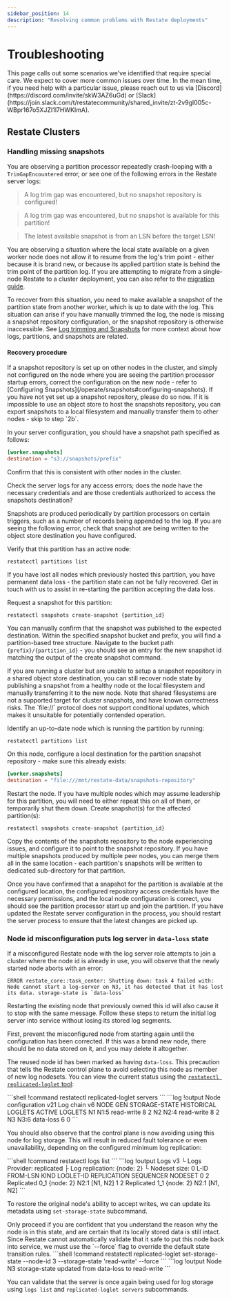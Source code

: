 ```yaml
---
sidebar_position: 14
description: "Resolving common problems with Restate deployments"
---
```



# Troubleshooting

<Admonition type="note" title="Work in progress">
    This page calls out some scenarios we've identified that require special care. We expect to cover more common issues over time. In the mean time, if you need help with a particular issue, please reach out to us via [Discord](https://discord.com/invite/skW3AZ6uGd) or [Slack](https://join.slack.com/t/restatecommunity/shared_invite/zt-2v9gl005c-WBpr167o5XJZI1l7HWKImA).
</Admonition>

## Restate Clusters

### Handling missing snapshots

You are observing a partition processor repeatedly crash-looping with a `TrimGapEncountered` error, or see one of the following errors in the Restate server logs:

> A log trim gap was encountered, but no snapshot repository is configured!

> A log trim gap was encountered, but no snapshot is available for this partition!

> The latest available snapshot is from an LSN before the target LSN!

You are observing a situation where the local state available on a given worker node does not allow it to resume from the log's trim point - either because it is brand new, or because its applied partition state is behind the trim point of the partition log. If you are attempting to migrate from a single-node Restate to a cluster deployment, you can also refer to the [migration guide](/guides/local-to-replicated).

To recover from this situation, you need to make available a snapshot of the partition state from another worker, which is up to date with the log. This situation can arise if you have manually trimmed the log, the node is missing a snapshot repository configuration, or the snapshot repository is otherwise inaccessible. See [Log trimming and Snapshots](/operate/data-backup#log-trimming-and-snapshots) for more context about how logs, partitions, and snapshots are related.

#### Recovery procedure

<Step stepLabel="1" title="Identify whether a snapshot repository is configured and accessible">
If a snapshot repository is set up on other nodes in the cluster, and simply not configured on the node where you are seeing the partition processor startup errors, correct the configuration on the new node - refer to [Configuring Snapshots](/operate/snapshots#configuring-snapshots). If you have not yet set up a snapshot repository, please do so now. If it is impossible to use an object store to host the snapshots repository, you can export snapshots to a local filesystem and manually transfer them to other nodes - skip to step `2b`.

In your server configuration, you should have a snapshot path specified as follows:

```toml
[worker.snapshots]
destination = "s3://snapshots/prefix"
```
Confirm that this is consistent with other nodes in the cluster.

Check the server logs for any access errors; does the node have the necessary credentials and are those credentials authorized to access the snapshots destination?
</Step>

<Step stepLabel="2" title="Publish a snapshot to the repository">
Snapshots are produced periodically by partition processors on certain triggers, such as a number of records being appended to the log. If you are seeing the following error, check that snapshot are being written to the object store destination you have configured.

Verify that this partition has an active node:

```shell
restatectl partitions list
```

If you have lost all nodes which previously hosted this partition, you have permanent data loss - the partition state can not be fully recovered. Get in touch with us to assist in re-starting the partition accepting the data loss.

Request a snapshot for this partition:

```shell
restatectl snapshots create-snapshot {partition_id}
```

You can manually confirm that the snapshot was published to the expected destination. Within the specified snapshot bucket and prefix, you will find a partition-based tree structure. Navigate to the bucket path `{prefix}/{partition_id}` - you should see an entry for the new snapshot id matching the output of the create snapshot command.
</Step>

<Step stepLabel="2b" title="Alternative: Manually transfer snapshot from another node">
If you are running a cluster but are unable to setup a snapshot repository in a shared object store destination, you can still recover node state by publishing a snapshot from a healthy node ot the local filesystem and manually transferring it to the new node.

<Admonition type="tip" title="Experimenting with snapshots without an object store">
    Note that shared filesystems are not a supported target for cluster snapshots, and have known correctness risks. The `file://` protocol does not support conditional updates, which makes it unsuitable for potentially contended operation.
</Admonition>

Identify an up-to-date node which is running the partition by running:

```shell
restatectl partitions list
```

On this node, configure a local destination for the partition snapshot repository - make sure this already exists:

```toml
[worker.snapshots]
destination = "file:///mnt/restate-data/snapshots-repository"
```

Restart the node. If you have multiple nodes which may assume leadership for this partition, you will need to either repeat this on all of them, or temporarily shut them down. Create snapshot(s) for the affected partition(s):

```shell
restatectl snapshots create-snapshot {partition_id}
```

Copy the contents of the snapshots repository to the node experiencing issues, and configure it to point to the snapshot repository. If you have multiple snapshots produced by multiple peer nodes, you can merge them all in the same location - each partition's snapshots will be written to dedicated sub-directory for that partition.
</Step>

<Step stepLabel="3" title="Confirm that the affected node starts up and bootstraps its partition store from a snapshot">
Once you have confirmed that a snapshot for the partition is available at the configured location, the configured repository access credentials have the necessary permissions, and the local node configuration is correct, you should see the partition processor start up and join the partition. If you have updated the Restate server configuration in the process, you should restart the server process to ensure that the latest changes are picked up.
</Step>

### Node id misconfiguration puts log server in `data-loss` state

If a misconfigured Restate node with the log server role attempts to join a cluster where the node id is already in use, you will observe that the newly started node aborts with an error:

```log
ERROR restate_core::task_center: Shutting down: task 4 failed with: Node cannot start a log-server on N3, it has detected that it has lost its data. storage-state is `data-loss`
```

Restarting the existing node that previously owned this id will also cause it to stop with the same message. Follow these steps to return the initial log server into service without losing its stored log segments.

First, prevent the misconfigured node from starting again until the configuration has been corrected. If this was a brand new node, there should be no data stored on it, and you may delete it altogether.

The reused node id has been marked as having `data-loss`. This precaution that tells the Restate control plane to avoid selecting this node as member of new log nodesets. You can view the current status using the [`restatectl replicated-loglet` tool](/references/restatectl#replicated-loglet):

<Terminal>
```shell !command
restatectl replicated-loglet servers
```
```log !output
Node configuration v21
Log chain v6
 NODE  GEN   STORAGE-STATE  HISTORICAL LOGLETS  ACTIVE LOGLETS
 N1    N1:5  read-write     8                   2
 N2    N2:4  read-write     8                   2
 N3    N3:6  data-loss      6                   0
```
</Terminal>

You should also observe that the control plane is now avoiding using this node for log storage. This will result in reduced fault tolerance or even unavailability, depending on the configured minimum log replication:

<Terminal>
```shell !command
restatectl logs list
```
```log !output
Logs v3
└ Logs Provider: replicated
 ├ Log replication: {node: 2}
 └ Nodeset size: 0
 L-ID  FROM-LSN  KIND        LOGLET-ID  REPLICATION  SEQUENCER  NODESET
 0     2         Replicated  0_1        {node: 2}    N2:1       [N1, N2]
 1     2         Replicated  1_1        {node: 2}    N2:1       [N1, N2]
```
</Terminal>

To restore the original node's ability to accept writes, we can update its metadata using `set-storage-state` subcommand.

<Admonition type="caution" title="Dangerous operation">
    Only proceed if you are confident that you understand the reason why the node is in this state, and are certain that its locally stored data is still intact. Since Restate cannot automatically validate that it safe to put this node back into service, we must use the `--force` flag to override the default state transition rules.
</Admonition>

<Terminal>
```shell !command
restatectl replicated-loglet set-storage-state --node-id 3 --storage-state 'read-write' --force
```
```log !output
Node N3 storage-state updated from data-loss to read-write
```
</Terminal>

You can validate that the server is once again being used for log storage using `logs list` and `replicated-loglet servers` subcommands.
